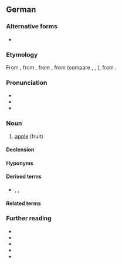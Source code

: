 {{also|apfel|Äpfel}}
==German==

===Alternative forms===
* {{alter|de|Appel||colloquial; northern and central Germany}}

===Etymology===
From {{inh|de|gmh|apfel}}, from {{inh|de|goh|apful}}, from {{inh|de|gmw-pro|*applu}}, from {{inh|de|gem-pro|*aplaz}} (compare {{cog|nl|appel}}, {{cog|fy|apel}}, {{cog|en|apple}}), from {{der|de|ine-pro|*h₂ébōl}}.

===Pronunciation===
* {{IPA|de|/ˈapfəl/|[ˈʔapfəl]|[ˈʔapfl̩]|[ˈʔapɸəl]|[ˈʔapɸl̩]}}
* {{audio|de|De-Apfel.ogg|audio}}
* {{audio|de|De-Apfel2.ogg|audio}}

===Noun===
{{de-noun|m,,^|dim=^chen,^ein,Äpflein}}

# [[apple]] (fruit)

====Declension====
{{de-ndecl|m,,^}}

====Hyponyms====
{{col3|de
|Bratapfel
|Goldapfel
|Gelbapfel
|Granatapfel
|Holzapfel
|Rotapfel
}}

====Derived terms====
* {{l|de|apfelartig}}, {{l|de|apfelig}}, {{l|de|veräppeln}}

====Related terms====
{{rel3|de
|apfelgrün
|Apfelbaum
|Apfelessig
|Apfelgarten
|Apfelkuchen
|Apfelmus
|Apfelmark
|Apfelplantage
|Apfelsaft
|Apfelschale
|Apfelscheibe
|Apfelschiffchen
|Apfelschorle
|Apfelstückchen
|Apfeltorte
|Apfelwein
|Apfelwiese
|Erdapfel
|Gallapfel
|Pferdeapfel
|Reichsapfel
|Zankapfel
|ein Apfel und ein Ei
|der Apfel fällt nicht weit vom Stamm
|in den sauren Apfel beißen
}}

===Further reading===
* {{R:DWDS}}
* {{R:UniLeipzig}}
* {{R:Duden}}
* {{pedia|lang=de}}
* {{R:Kluge 1891}}

{{C|de|Fruits}}